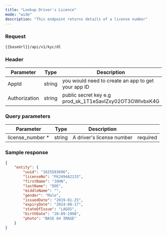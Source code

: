 ```yaml
---
title: "Lookup Driver's Licence"
mode: "wide"
description: "This endpoint returns details of a license number"
---
```




### Request

```text [GET]
{{baseUrl}}/api/v1/kyc/dl
```

### Header

| Parameter | Type | Description |
| --- | --- | --- |
| AppId | string | you would need to create an app to get your app ID |
| Authorization | string | public secret key e.g prod\_sk\_1T1eSavlZxy02OT3OWlvbxK4G |

### Query parameters

| Parameter | Type | Description |  |
| --- | --- | --- | --- |
| license\_number \* | string | A driver's license number | required |

### Sample response

```json Response
{
    "entity": {
        "uuid": "1625583696",
        "licenseNo": "FKJ494A2133",
        "firstName": "JOHN",
        "lastName": "DOE",
        "middleName": "",
        "gender": "Male",
        "issuedDate": "2019-01-25",
        "expiryDate": "2024-08-17",
        "stateOfIssue": "LAGOS",
        "birthDate": "28-09-1998",
        "photo": "BASE 64 IMAGE"
    }
}
```
